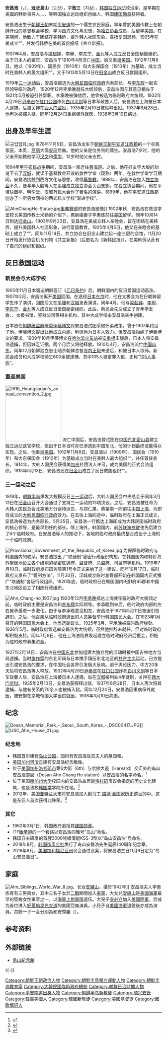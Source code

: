 {{Infobox politician
| name         = 安昌浩<br/>안창호
| image        = Ahn Changho.jpg
| office = {{KOR-1919}}第六任國務領
| predecessor = [[李東寧|李東寧]]
| successor =  [[李東寧|李東寧]]
| term_start         = 1926年5月3日
| term_end           = 1926年5月16日
| birth_date   = {{birth date|1878|11|09}}
| website = {{url|http://www.ahnchangho.or.kr/}}
| birth_place  = {{flag|Joseon}}[[平安道|平安道]][[江西郡|江西郡]]草-{里}-面七里鳳翔島<ref>{{cite web|url=http://contents.history.go.kr/mobile/kc/view.do?levelId=kc_n402200&code=kc_age_40|language=ko|title=대한민국 임시정부 수립의 주역, 최고의 민족 운동 지도자}}</ref><br>（今[[北韓|北韓]][[平安南道|平安南道]][[南浦市|南浦市]][[千里馬郡|千里馬區域]]）
| death_date   = {{death date and age|1938|03|10|1878|11|09}}
| death_place  = {{KOR-JPN}}[[京畿道|京畿道]][[京城府|京城府]]蓮建洞京城帝國大學醫院<br>（今[[韓國|韓國]][[首爾|首爾]][[鐘路區|鐘路區]]首爾大學醫院）
| parents = 安興國（父）<br>齊安黃氏（母）
| children = 長子[[安必立|安必立]]<br>幼子{{link-en|安必英|Ralph Ahn}}<br>长女[[安繡山|安繡山]]
| 學歷 = 1896年救世學堂普通部畢業
| religion     = [[儒教|儒教]][[宋明理學|宋明理學]]{{to}}[[基督教|基督教]][[長老宗|長老宗]]
| module       = {{Infobox Korean name|child=yes|color=transparent
| hangul       =안창호
| hanja        =安昌浩
| rr         = An Chang-ho
| mr       = An Ch'ang-ho
 }}
}}
'''安昌浩'''（{{lang-ko|안창호}}，{{bd|1878年|11月9日|1938年|3月10日|}}），[[號|雅號]]'''島山'''（도산），字'''致三'''（치삼），[[韩国独立运动|韩国独立运动]]政治家，是早期在美國的韩侨领导人，{{link-ko|新民會 (朝鮮)|신민회|新民会}}、{{link-ko|大韩人国民会|대한인국민회}}、{{link-ko|兴士团|흥사단}}等韩国独立运动组织创始人，韩国[[建国勋章|建国勋章]]获得者。

安昌浩出生于[[朝鲜王朝|朝鲜王朝]]末期[[平安道|平安道]]的一个儒生农民家庭，早年曾於美国传教士在朝鲜开设的基督教会学校，学习西方文化与思想，為[[独立协会|独立协会]]成员，后留学美国。在美期间，他致力于团结在美韩侨，提升韩人社区形象，宣扬复国思想，1905年在美成立“{{link-ko|共立协会|공립협회}}”，并发行韩侨在美的首份报纸《共立新报》。 

1907年4月，安昌浩与[[梁起铎|梁起铎]]、[[李甲_(韓國)|李甲]]、[[李东宁|李东宁]]、[[金九|金九]]等人成立反日爱国秘密组织{{link-ko|新民會 (朝鮮)|신민회|新民会}}。由于日本人的镇压，安昌浩于1910年4月流亡[[中国|中国]]，后又重返[[美国|美国]]。1912年11月8日，他以{{link-ko|共立协会|공립협회}}（1909年）、国民会（1910年）和大东保国会（1910年）为基础，成立当时在美韩人的最大组织“{{link-ko|大韩人国民会|대한인국민회}}”，又于1913年5月13日在[[旧金山|旧金山]]成立反日救国组织{{link-ko|兴士团|흥사단}}。

1919年[[三一运动|三一运动]]后，安昌浩被选为[[大韩民国临时政府|大韩民国临时政府]]内务部长，与[[李东辉|李东辉]]一起实际领导临时政府。1920年12月李承晚就任大统领后，安昌浩因与其意见相左于1921年5月被迫引咎辞职。李承晚被弹劾后，他曾被选为临时政府大统领。1932年4月29日[[尹奉吉|尹奉吉]]在[[虹口公园|虹口公园]]炸死[[白川义则|白川义则]]等日本军政要人后，安昌浩在上海被日本人逮捕，后被关押在[[西大门监狱|西大门监狱]]，1935年2月10日被假释出狱。1937年6月28日，他再次被捕入狱，同年12月24日重病保外就医，1938年3月10日病逝。

==出身及早年生涯==
[[File:공립협회.jpg|thumb]]
1878年11月9日，安昌浩出生于[[朝鲜王朝|朝鲜王朝]][[平安道|平安道]][[江西郡|江西郡]]的一个农民家庭，本贯{{link-ko|顺兴安氏|순흥 안씨}}，[[高麗_(918年－1392年)|高丽]]大儒[[安珦|安珦]]后裔。他的父亲是位务农的儒生。安昌浩7岁时，他的父亲开始教他学习[[汉文|汉文]]和[[儒学|儒学]]，12岁时他父亲去世。{{r|名人|石源华|page=101-103}}

1894年[[甲午农民战争|甲午农民战争]]期间，安昌浩一家迁往[[黄海道|黄海道]]。之后，他在好友毕大殷的劝说下去了[[汉城|汉城]]，就读于基督教会开设的救世学堂（现称{{link-ko|儆新学校|경신학교}}）两年。在救世学堂学习期间，安昌浩接触到西方文化与思想，改信[[基督教|基督教]]{{r|名人|石源华|page=103-104}}。1898年，安昌浩在加入[[独立协会|独立协会]]不久，便与毕大殷等人在[[平壤|平壤]]成立独立协会关西支部。在独立协会期间，他在平壤快哉亭、明伦堂、汉城万民大会作了著名的演讲{{r|名人|page=110}}。1899年，他在[[平安道|平安道]][[江西郡|江西郡]]创办了一所男女同校的西式私立学校“渐进学校”{{r|名人|石源华|page=104-105}}。

[[File:AhnChangHo-Statue.jpg|thumb]][[里弗赛德_(加利福尼亚州)|里弗賽德]]的安昌浩塑像]]
1902年秋，安昌浩在救世学堂校长美国传教士米勒的介绍下，携新婚妻子李惠炼前往[[美国|美国]]留学。同年10月14日到达[[旧金山|旧金山]]。1903年9月23日，安昌浩在美成立韩人亲睦会，旨在团结在美韩侨，提升美国韩人社区形象，进行爱国教育。1905年4月5日，他又在亲睦会的基础上成立了“{{link-ko|共立协会|공립협회}}”。同年11月14日，共立协会在旧金山建立起一座三层的会馆，11月20日开始发行协会机关刊物《共立新报》（后更名为《新韩民报》）。在美韩侨从此有了自己的组织和报纸。{{r|名人|石源华|page=105-109}}

==反日救国运动==
===新民会与大成学校===
1905年11月日本强迫朝鲜签订《[[乙巳条约|乙巳条约]]》后，朝鲜国内的反日爱国运动高涨。1907年2月，安昌浩离开[[美国|美国]]回国。在途径[[日本|日本]][[东京|东京]]时，他在太极会为在日朝鲜留学生作了演讲，回国后又在[[平壤|平壤]]和[[汉城|汉城]]发表演讲。同年4月，他与[[梁起铎|梁起铎]]、[[李甲_(韓國)|李甲]]、[[李东宁|李东宁]]、[[金九|金九]]等人成立反日爱国秘密组织{{link-ko|新民會 (朝鮮)|신민회|新民会}}。此后，新民会先后成立了青年学友会、{{link-ko|大成学校|대성학교}}、太极书馆、瓷器公司等相关机构，其中大成学校由安昌浩亲手创建。{{r|名人|石源华|page=109-112 }}

日本首任[[朝鲜统监府|朝鲜统监府]]统监[[伊藤博文|伊藤博文]]对安昌浩试图采取怀柔政策，曾于1907年约见了他。伊藤博文提出让他成立内阁，利诱他为日本人效力。但安昌浩拒绝了伊藤博文的要求。1909年10月伊藤博文在[[哈尔滨火车站|哈尔滨火车站]]被[[安重根|安重根]]击毙后，日本人将安昌浩逮捕，但因缺乏证据，两个月后又将他释放。1910年4月，安昌浩流亡[[中国|中国]][[山东|山东]]。同年12月朝鲜独立志士暗杀朝鲜总督[[寺内正毅|寺内正毅]]未遂后，{{link-ko|新民會 (朝鮮)|신민회|新民会}}和{{link-ko|大成学校|대성학교}}被日本人取缔。新民会成员和大成学校师生600余被逮捕，其中105人被定罪入狱，史称“[[105人事件|105人事件]]”。{{r|名人|石源华|page=112-114}}

===重返美国===
[[File:1916_Heungsadan's_annual_convention_2.jpg|180px]]
流亡中国后，安昌浩曾试图在[[中国东北|中国东北]][[密山县|密山县]]建立独立运动武官学校，但由于日本当时亦已渗透到中国东北，他的计划最终没能得以实现。之后，他重返[[美国|美国]]。1912年11月8日，安昌浩以{{link-ko|共立协会|공립협회}}（1909年）、国民会（1910年）和大东保国会（1910年）为基础成立当时在美韩人最大组织“{{link-ko|大韩人国民会|대한인국민회}}”，并任首任会长。1914年，大韩人国民会获得美[[加州|加州]]社团法人许可，成为美国的正式合法组织{{r|名人|石源华|page=114-115}}。1913年5月13日，安昌浩还在[[旧金山|旧金山]]成立了反日救国组织“{{link-ko|兴士团|흥사단}}”{{r|xst}}。

===三一运动之后===
1919年，[[朝鲜半岛|朝鲜半岛]]爆发大规模反日[[三一运动|三一运动]]后，大韩人国民会中央总会于同年3月13日在[[旧金山|旧金山]]召开大会通过了支持三一运动的13项决议。之后，安昌浩被任命为大韩人国民总会北美地方分会特派员，与郑仁果、黄镇南一同前往[[中国|中国]][[上海|上海]]，为即将成立的[[大韩民国临时政府|大韩民国临时政府]]效力。在去往上海的途中，临时政府在上海正式成立，安昌浩被选为内务部长。5月25日，安昌浩一行抵达上海即成为大韩民国临时政府的核心领导，是最早到任的部长。除上海外，韩国国内、前[[苏联|苏联]][[海参崴|海参崴]]也先后建立了6个临时政府。在安昌浩等人的推动下，各地的临时政府最终整合成设于上海的一个临时政府。{{r|名人|石源华|page=115-116}}

[[File:Provisional_Government_of_the_Republic_of_Korea.jpg|thumb]]
为保障临时政府与韩国国内的联系，安昌浩提出了“联通制”秘密行政组织构想，在韩国国内和韩侨海外聚居地设立各个级别的秘密联通府、监督府、总监府、司监府等机构。1919年7月10日，临时政府发布国务院第1号令正式采纳了这一建议。同年10月17日，临时政府又发布了“管制方法”。11月30日，汉城成立临时总管部开始在韩国国内正式推广“联通制”各级行政组织。1920年底，临时政府已在韩国国内9道1府45郡和中国东北地区设立了相应行政组织。{{r|石源华}}

[[File:Ahn_Chang-ho_1937.jpg|thumb]]
1920年12月[[李承晚|李承晚]]抵达上海就任临时政府大统领之前，临时政府主要是安昌浩和[[李东辉|李东辉]]实际领导。李承晚到来后，临时政府内部的左右翼矛盾进一步激化。由于与李承晚意见相左，安昌浩于1921年5月11日被迫引咎辞职。之后，他召集从临时政府退出的人员筹备举行韩国国民大会。在1923年1月召开的韩国国民大会上，他当选副议长。1925年3月，李承晚被临时政府弹劾。1926年5月，临时政府曾选举安昌浩为大统领，虽然他推辞未就任，但对临时政府却积极支持。同年7月8日，他在上海法租界发起建立临时政府经济后援会，积极为临时政府募集资金。{{r|石源华}}

1927年2月14日，安昌浩在[[中国东北|中国东北]]参加组建大独立党的活动时被中国吉林地方当局逮捕。当时[[张作霖|张作霖]]的东北军阀与日本携手镇压东北地区的[[共产主义|共产主义]]运动。日方提出引渡安昌浩的要求，在中国社会各界引发极大反响。迫于舆论压力，中方20多天后将安昌浩等人释放。1932年4月29日[[尹奉吉|尹奉吉]]在[[虹口公园|虹口公园]]炸死[[白川义则|白川义则]]等日本军政要人后，安昌浩在上海被日本人逮捕，后在[[汉城|汉城]]被判处4年徒刑，关押在[[西大门监狱|西大门监狱]]。1935年2月10日，安昌浩获假释出狱。1937年6月28日，日本人再次将其逮捕，与他有关系的70余人也被捕入狱。同年12月24日，安昌浩因重病保外就医，被安排在京城帝国大学医院就医，1938年3月10日病逝。{{r|名人|石源华|page=118-119}}

==纪念==
[[File:Dosan_Memorial_Park_-_Seoul,_South_Korea_-_DSC00417.JPG|thumb]]]]
[[File:USC_Ahn_House_01.jpg|thumb]]
===纪念地===
*韩国首尔建有[[岛山公园|岛山公园]]，园内有安昌浩及其夫人的墓园和{{link-ko|安昌浩纪念馆|도산안창호기념관}}。{{r|park}}
*[[美国|美国]][[加州|加州]][[河滨县|河滨县]]建有安昌浩纪念雕像。{{r|river}}
*位于[[美国|美国]][[加州|加州]][[洛杉矶市|洛杉矶市]]第6大街（6th）与哈佛大道（Harvard）交汇处的岛山安昌浩邮局（Dosan Ahn Chang Ho station）以安昌浩的名字命名。<ref>{{cite web |url=https://visitkoreatown.org/dosan-ahn-chang-ho-station-sanford-post-office-6th-street-harvard-boulevard/ |title=Post Office on 6th & Harvard |publisher=Koreatown LA |accessdate=2018-10-31 |archive-url=https://web.archive.org/web/20181031085526/https://visitkoreatown.org/dosan-ahn-chang-ho-station-sanford-post-office-6th-street-harvard-boulevard/ |archive-date=2018-10-31 |dead-url=no }}</ref>
*位于美国[[南加州大学|南加州大学]]校园内的安昌浩故居是[[洛杉矶|洛杉矶]]市议会指定的历史文化建筑，也是该校[[韩国学|韩国学]]学院所在地。<ref>{{cite web |url=https://news.usc.edu/58103/historic-status-given-to-12-campus-buildings/ |title=Historic status given to 12 campus buildings |publisher=南加州大学 |accessdate=2018-10-31 |archive-url=https://web.archive.org/web/20160302161402/https://news.usc.edu/58103/historic-status-given-to-12-campus-buildings/ |archive-date=2016-03-02 |dead-url=no }}</ref>
*2012年，[[美国|美国]][[亚特兰大市|亚特兰大市]]将安昌浩加入到[[马丁·路德·金国家历史遗址|马丁·路德·金国家历史遗址]]的{{link-en|国际民权星光大道|International Civil Rights Walk of Fame}}中。这是东亚人首次获得此殊荣。<ref>{{cite web |url=http://english.yonhapnews.co.kr/news/2012/01/07/0200000000AEN20120107000800320.HTML?source=rss |title=Korean independence activist inducted into Int'l Civil Rights Walk of Fame |publisher=Yonhapnews |accessdate=2018-10-28 |archive-url=https://web.archive.org/web/20181028225558/http://english.yonhapnews.co.kr/news/2012/01/07/0200000000AEN20120107000800320.HTML?source=rss |archive-date=2018-10-28 |dead-url=no }}</ref>

===其它===
*1962年3月1日，韩国政府追授其[[建国勋章|建国勋章]]。{{r|名人|page=101}}
*ITF[[跆拳道|跆拳道]]的一个套路以安昌浩的雅号“岛山”命名。{{r|taek}}
*韩国自主研发的首艘3000吨级潜艇KSS-3型以“岛山安昌浩”号命名。{{r|sub}}
*2018年8月，[[韩国造币公社|韩国造币公社]]发行了岛山安昌浩先生诞辰140周年纪念章。 {{r|coin}}
*2018年8月，[[美国|美国]][[加利福尼亚州|加利福尼亚州]]议会通过议案，将安昌浩生日11月9日定为“岛山安昌浩日”。{{r|day}}

==家庭==
[[File:Ahn_Siblings_World_War_II.jpg|thumb]]、长女[[安繡山|安繡山]]，攝於1942年]]
安昌浩夫人李惠炼育有三男兩女，其中三名子女於[[二戰|二戰]]期間加入[[美軍|美軍]]，大女兒[[安繡山|安繡山]]是[[美國海軍|美國海軍]]最早的亞裔女性軍官之一，以[[海軍上尉|海軍上尉]][[軍階|軍階]]退伍{{r|pcccourier1}}。大兒子[[安必立|安必立]]加入[[美國陸軍|美國陸軍]]，后成为首位进入[[好莱坞星光大道|好莱坞星光大道]]的美國亞裔演員{{r|HWOF}}，小兒子{{link-en|安必英|Ralph Ahn}}自[[美國海軍|美國海軍]]退役後亦成為演員。其餘一子一女分別為{{Link-ko|安必善|안필선}}和安秀羅（{{lang|en|Soorah Ahn}}）。

==参考资料==
{{Reflist|2|refs=
<ref name="名人" >{{cite book |language = | author = 杨昭全 主编| coauthors =   | title =《韩国现代名人传》 | date =1995年9月 | location =长春市 | publisher = 吉林人民出版社  |ISBN =7-206-02319-3}}</ref>
<ref name="石源华">{{cite journal |title=安昌浩在中国  |author=石源华 | coauthors = |journal=《民国春秋》 |date=1999年01期 }}</ref>
<ref name=river>{{cite web |url=https://aar.ucr.edu/NotableAsianAmericans/AhnChangHo.html |title=Ahn Chang-Ho In Riverside |publisher=University of California |accessdate=2018-10-28 |language=en |archive-url=https://web.archive.org/web/20161204123718/http://aar.ucr.edu/NotableAsianAmericans/AhnChangHo.html |archive-date=2016-12-04 |dead-url=no }}</ref>
<ref name=park>{{cite web |url=http://www.zaiseoul.com/shop/view/1839 |title=岛山公园 (도산공원 ) |publisher=在首尔 |accessdate=2018-10-28 |archive-date=2020-07-25 |archive-url=https://web.archive.org/web/20200725021233/http://www.zaiseoul.com/shop/view/1839 |dead-url=no }}</ref>
<ref name=sub>{{cite web |url=https://www.sohu.com/picture/254477780 |title=韩国自研的首艘3000吨级大型潜艇——KSS-3型“岛山安昌浩”号 |publisher=Sohu |accessdate=2018-10-28 |archive-date=2020-07-25 |archive-url=https://web.archive.org/web/20200725021239/https://www.sohu.com/picture/254477780 |dead-url=no }}</ref>
<ref name=coin>{{cite web |url=http://world.kbs.co.kr/service/news_view.htm?lang=c&Seq_Code=60234 |title=韩国发行岛山安昌浩先生诞辰140周年纪念章 |publisher=KBS |accessdate=2018-10-28 |archive-url=https://web.archive.org/web/20180917032027/http://world.kbs.co.kr/service/news_view.htm?lang=c&Seq_Code=60234 |archive-date=2018-09-17 |dead-url=no }}</ref>
<ref name=day>{{cite web |url=http://m.korea.net/chinese/NewsFocus/Policies/view?articleId=162367&page=1 |title=美国加利福尼亚州议会采纳“岛山安昌浩日”决议案  |publisher=KOREA.net |accessdate=2018-10-28}}</ref>
<ref name=taek>{{cite web  |url=https://www.itf-taiwan.com/intro/tuls  |title=ITF 跆拳道套拳  |publisher=ITF  |accessdate=2018-10-28  |archive-url=https://web.archive.org/web/20170502024953/http://itf-taiwan.com/intro/tuls  |archive-date=2017-05-02  |dead-url=yes  }}</ref>
<ref name=xst>{{cite web  |url=http://www.yka.or.kr/html/china/about.asp  |title=兴士团  |publisher=兴士团  |accessdate=2018-10-28  |archive-url=https://web.archive.org/web/20180124152958/http://www.yka.or.kr/html/China/about.asp  |archive-date=2018-01-24  |dead-url=no  }}</ref>
<ref name="pcccourier1">{{cite web |author=Keely Damara |url=http://www.pcccourier.com/2015/04/03/first-asian-american-woman-navy-officer-honored-in-born-to-lead/ |title=First Asian American woman Navy officer honored in ‘Born to Lead’ |publisher=PCC Courier |date= |accessdate=2015-04-12 |deadurl=yes |archiveurl=https://web.archive.org/web/20150412213156/http://www.pcccourier.com/2015/04/03/first-asian-american-woman-navy-officer-honored-in-born-to-lead/ |archivedate=2015-04-12 |df= }}</ref>
<ref name="HWOF">{{cite web |url=http://www.walkoffame.com/philip-ahn |title=Hollywood Walk of Fame - Philip Ahn |website=walkoffame.com |publisher=Hollywood Chamber of Commerce |access-date=November 1, 2017 |archive-url=https://web.archive.org/web/20171107031853/http://www.walkoffame.com/philip-ahn |archive-date=2017-11-07 |dead-url=no }}</ref>
}}

==外部链接==
{{Commons category|An Chang-ho}}
{{Portal|朝鮮半島}}
* [http://www.ahnchangho.or.kr 島山紀念館] {{Wayback|url=http://www.ahnchangho.or.kr/ |date=20061014144438 }}
{{-}}
{{韓國總統|state=collapsed go}}

{{Authority control}}
{{DEFAULTSORT:Ahn安}}
[[Category:朝鮮王朝政治人物|Category:朝鮮王朝政治人物]]
[[Category:朝鮮半島獨立運動人物|Category:朝鮮半島獨立運動人物]]
[[Category:朝鲜半岛教育家|Category:朝鲜半岛教育家]]
[[Category:大韓民國臨時政府總統|Category:大韓民國臨時政府總統]]
[[Category:朝鮮日治時期人物|Category:朝鮮日治時期人物]]
[[Category:平安南道出身人物|Category:平安南道出身人物]]
[[Category:朝鲜半岛新教徒|Category:朝鲜半岛新教徒]]
[[Category:顺兴安氏|Category:顺兴安氏]]
[[Category:韓裔美國人|Category:韓裔美國人]]
[[Category:韓國新教徒|Category:韓國新教徒]]
[[Category:美國基督徒|Category:美國基督徒]]
[[Category:國歌填詞人|Category:國歌填詞人]]